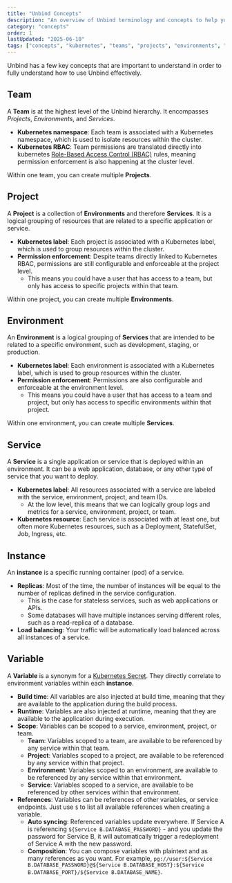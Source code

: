 ```yaml
---
title: "Unbind Concepts"
description: "An overview of Unbind terminology and concepts to help you get started."
category: "concepts"
order: 1
lastUpdated: "2025-06-10"
tags: ["concepts", "kubernetes", "teams", "projects", "environments", "services"]
---
```


Unbind has a few key concepts that are important to understand in order to fully understand how to use Unbind effectively.

## Team
A **Team** is at the highest level of the Unbind hierarchy. It encompasses *Projects*, *Environments*, and *Services*.

- **Kubernetes namespace**: Each team is associated with a Kubernetes namespace, which is used to isolate resources within the cluster.
- **Kubernetes RBAC**: Team permissions are translated directly into kubernetes [Role-Based Access Control (RBAC)](https://kubernetes.io/docs/reference/access-authn-authz/rbac/) rules, meaning permission enforcement is also happening at the cluster level.

Within one team, you can create multiple **Projects**.

## Project
A **Project** is a collection of **Environments** and therefore **Services**. It is a logical grouping of resources that are related to a specific application or service.

- **Kubernetes label**: Each project is associated with a Kubernetes label, which is used to group resources within the cluster.
- **Permission enforcement**: Despite teams directly linked to Kubernetes RBAC, permissions are still configurable and enforceable at the project level.
  - This means you could have a user that has access to a team, but only has access to specific projects within that team.

Within one project, you can create multiple **Environments**.

## Environment
An **Environment** is a logical grouping of **Services** that are intended to be related to a specific environment, such as development, staging, or production.

- **Kubernetes label**: Each environment is associated with a Kubernetes label, which is used to group resources within the cluster.
- **Permission enforcement**: Permissions are also configurable and enforceable at the environment level.
  - This means you could have a user that has access to a team and project, but only has access to specific environments within that project.

Within one environment, you can create multiple **Services**.

## Service
A **Service** is a single application or service that is deployed within an environment. It can be a web application, database, or any other type of service that you want to deploy.

- **Kubernetes label**: All resources associated with a service are labeled with the service, environment, project, and team IDs.
  - At the low level, this means that we can logically group logs and metrics for a service, environment, project, or team.
- **Kubernetes resource**: Each service is associated with at least one, but often more Kubernetes resources, such as a Deployment, StatefulSet, Job, Ingress, etc.

## Instance
An **instance** is a specific running container (pod) of a service.

- **Replicas**: Most of the time, the number of instances will be equal to the number of replicas defined in the service configuration.
  - This is the case for stateless services, such as web applications or APIs.
  - Some databases will have multiple instances serving different roles, such as a read-replica of a database.
- **Load balancing**: Your traffic will be automatically load balanced across all instances of a service.

## Variable
A **Variable** is a synonym for a [Kubernetes Secret](https://kubernetes.io/docs/concepts/configuration/secret/). They directly correlate to environment variables within each **instance**.

- **Build time**: All variables are also injected at build time, meaning that they are available to the application during the build process.
- **Runtime**: Variables are also injected at runtime, meaning that they are available to the application during execution.
- **Scope**: Variables can be scoped to a service, environment, project, or team.
  - **Team**: Variables scoped to a team, are available to be referenced by any service within that team.
  - **Project**: Variables scoped to a project, are available to be referenced by any service within that project.
  - **Environment**: Variables scoped to an environment, are available to be referenced by any service within that environment.
  - **Service**: Variables scoped to a service, are available to be referenced by other services within that environment.
- **References**: Variables can be references of other variables, or service endpoints. Just use `$` to list all available references when creating a variable.
  - **Auto syncing**: Referenced variables update everywhere. If Service A is referencing `${Service B.DATABASE_PASSWORD}` - and you update the password for Service B, it will automatically trigger a redeployment of Service A with the new password.
  - **Composition**: You can compose variables with plaintext and as many references as you want. For example, `pg://user:${Service B.DATABASE_PASSWORD}@${Service B.DATABASE_HOST}:${Service B.DATABASE_PORT}/${Service B.DATABASE_NAME}`. 
